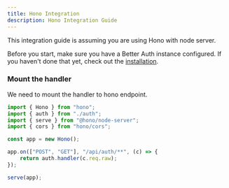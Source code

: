 ```yaml
---
title: Hono Integration
description: Hono Integration Guide
---
```


This integration guide is assuming you are using Hono with node server.

Before you start, make sure you have a Better Auth instance configured. If you haven't done that yet, check out the [installation](/docs/installation).

### Mount the handler

We need to mount the handler to hono endpoint.

```ts
import { Hono } from "hono";
import { auth } from "./auth";
import { serve } from "@hono/node-server";
import { cors } from "hono/cors";

const app = new Hono();

app.on(["POST", "GET"], "/api/auth/**", (c) => {
	return auth.handler(c.req.raw);
});

serve(app);
```

